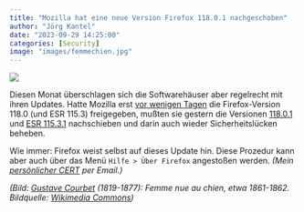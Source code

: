 ```yaml
---
title: "Mozilla hat eine neue Version Firefox 118.0.1 nachgeschoben"
author: "Jörg Kantel"
date: "2023-09-29 14:25:00"
categories: [Security]
image: "images/femmechien.jpg"
---
```


[![](images/femmechien-b.jpg)](https://upload.wikimedia.org/wikipedia/commons/thumb/d/dc/Gustave_Courbet_-_Nude_Woman_with_Dog_-_WGA05508.jpg/948px-Gustave_Courbet_-_Nude_Woman_with_Dog_-_WGA05508.jpg)

Diesen Monat überschlagen sich die Softwarehäuser aber regelrecht mit ihren Updates. Hatte Mozilla erst [vor wenigen Tagen](https://kantel.github.io/posts/2023092601_firefox_118/) die Firefox-Version 118.0 (und ESR 115.3) freigegeben, mußten sie gestern die Versionen [118.0.1](https://www.mozilla.org/en-US/firefox/118.0.1/releasenotes/) und [ESR 115.3.1](https://www.mozilla.org/en-US/firefox/115.3.1/releasenotes/) nachschieben und darin auch wieder Sicherheitslücken beheben.

Wie immer: Firefox weist selbst auf dieses Update hin. Diese Prozedur kann aber auch über das Menü `Hilfe > Über Firefox` angestoßen werden. *(Mein [persönlicher CERT](http://www.gwdg.de/~mreiman1/) per Email.)*

*(Bild: [Gustave Courbet](https://fr.wikipedia.org/wiki/Liste_de_tableaux_de_Gustave_Courbet) (1819-1877): Femme nue au chien, etwa 1861-1862. Bildquelle: [Wikimedia Commons](https://commons.wikimedia.org/wiki/File:Gustave_Courbet_-_Nude_Woman_with_Dog_-_WGA05508.jpg))*